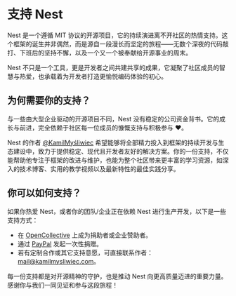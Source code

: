 # 支持 Nest

Nest 是一个遵循 MIT 协议的开源项目，它的持续演进离不开社区的热情支持。这个框架的诞生并非偶然，而是源自一段漫长而坚定的旅程——无数个深夜的代码敲打、下班后的坚持不懈，以及一个又一个被奉献给开源事业的周末。

Nest 不只是一个工具，更是开发者之间共建共享的成果，它凝聚了社区成员的智慧与热爱，也承载着为开发者打造更愉悦编码体验的初心。

## 为何需要你的支持？

与一些由大型企业驱动的开源项目不同，Nest 没有稳定的公司资金背书。它的成长与前进，完全依赖于社区每一位成员的慷慨支持与积极参与 ❤️。

Nest 的作者 [@KamilMyśliwiec](https://github.com/kamilmysliwiec) 希望能够将全部精力投入到框架的持续开发与生态建设中，致力于提供稳定、现代且开发者友好的解决方案。你的一份支持，不仅能帮助他专注于框架的改进与维护，也能为整个社区带来更丰富的学习资源，如深入的技术博客、实用的教学视频以及最新特性的最佳实践分享。

## 你可以如何支持？

如果你热爱 Nest，或者你的团队/企业正在依赖 Nest 进行生产开发，以下是一些支持方式：

- 在 [OpenCollective](https://opencollective.com/nest) 上成为捐助者或企业赞助者。
- 通过 [PayPal](https://paypal.me/kamilmysliwiec) 发起一次性捐赠。
- 若有定制合作或其它支持意愿，可直接联系作者：[mail@kamilmysliwiec.com](mailto:mail@kamilmysliwiec.com)。

每一份支持都是对开源精神的守护，也是推动 Nest 向更高质量迈进的重要力量。感谢你与我们一同见证和参与这段旅程！